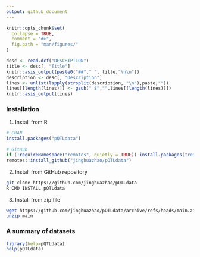 ```yaml
---
output: github_document
---
```


```r
knitr::opts_chunk$set(
  collapse = TRUE,
  comment = "#>",
  fig.path = "man/figures/"
)
```

```r
desc <- read.dcf("DESCRIPTION")
title <- desc[, "Title"]
knitr::asis_output(paste0("##"," ", title,"\n\n"))
description <- desc[, "Description"]
lines <- unlist(lapply(strsplit(description, "\n"),paste,""))
lines[[length(lines)]] <- gsub(" $","",lines[[length(lines)]])
knitr::asis_output(lines)
```

### Installation

1. Install from R

```r
# CRAN
install.packages("pQTLdata")

# GitHub
if (!requireNamespace("remotes", quietly = TRUE)) install.packages("remotes")
remotes::install_github("jinghuazhao/pQTLdata")
```

2. Install from GitHub repository

```bash
git clone https://github.com/jinghuazhao/pQTLdata
R CMD INSTALL pQTLdata
```

3. Install from zip file

```bash
wget https://github.com/jinghuazhao/pQTLdata/archive/refs/heads/main.zip
unzip main
```

### A summary of datasets

```r
library(help=pQTLdata)
help(pQTLdata)
```

